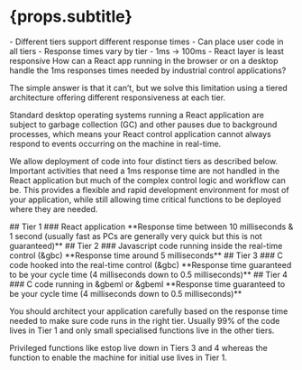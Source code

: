 
# {props.subtitle}
<Tldr>
    - Different tiers support different response times
    - Can place user code in all tiers
    - Response times vary by tier - 1ms -> 100ms
    - React layer is least responsive
</Tldr>
How can a React app running in the browser or on a desktop handle the 1ms responses times needed by industrial control applications?

The simple answer is that it can’t, but we solve this limitation using a tiered architecture offering different responsiveness at each tier.

Standard desktop operating systems running a React application are subject to garbage collection (GC) and other pauses due to background processes,
which means your React control application cannot always respond to events occurring on the machine in real-time.

We allow deployment of code into four distinct tiers as described below. Important activities that need a 1ms response time are not handled in the React
application but much of the complex control logic and workflow can be. This provides a flexible and rapid development environment for most of your application, while still
allowing time critical functions to be deployed where they are needed.

<div style={{width: "70%"}}>
    <Row>
        <Col span="20" style={{background: '#b37feb', padding: '5px 5px'}}>
            ## Tier 1
            ### React application
            **Response time between 10 milliseconds & 1 second (usually fast as PCs are generally very quick but this is
            not guaranteed)**
        </Col>
    </Row>
    <Row>
        <Col span="20" style={{background: '#d3adf7', padding: '5px 5px'}}>
            ## Tier 2
            ### Javascript code running inside the real-time control (&gbc)
            **Response time around 5 milliseconds**
        </Col>
    </Row>
    <Row>
        <Col span="20" style={{background: '#efdbff', padding: '5px 5px'}}>
            ## Tier 3
            ### C code hooked into the real-time control (&gbc)
            **Response time guaranteed to be your cycle time (4 milliseconds down to 0.5 milliseconds)**
        </Col>
    </Row>
    <Row>
        <Col span="20" style={{background: '#f9f0ff', padding: '5px 5px'}}>
            ## Tier 4
            ### C code running in &gbeml or &gbeml
            **Response time guaranteed to be your cycle time (4 milliseconds down to 0.5 milliseconds)**
        </Col>
    </Row>
</div>

You should architect your application carefully based on the response time needed to make sure code runs in the right tier. Usually 99% of the code lives in Tier 1 and only small specialised functions live in the other tiers.

Privileged functions like estop live down in Tiers 3 and 4 whereas the function to enable the machine for initial use lives in Tier 1.
